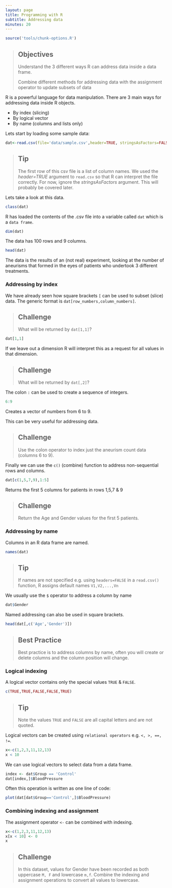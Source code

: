 ```yaml
---
layout: page
title: Programming with R
subtitle: Addressing data
minutes: 20
---
```



```r
source('tools/chunk-options.R')
```

> ## Objectives {.objectives}
>
> Understand the 3 different ways R can address data inside a data frame.
>
> Combine different methods for addressing data with the assignment operator to update subsets of data

R is a powerful language for data manipulation. There are 3 main ways for addressing data inside R objects.

* By index (slicing)
* By logical vector
* By name (columns and lists only)

Lets start by loading some sample data:

```r
dat<-read.csv(file='data/sample.csv',header=TRUE, stringsAsFactors=FALSE)
```

> ## Tip {.callout} 
>
> The first row of this csv file is a list of column names. We used the *header=TRUE* argument to `read.csv` so that R can interpret the file correctly.
> For now, ignore the *stringsAsFactors* argument. This will probably be covered later.

Lets take a look at this data.

```r
class(dat)
```

R has loaded the contents of the .csv file into a variable called `dat` which is a `data frame`.

```r
dim(dat)
```

The data has 100 rows and 9 columns.

```r
head(dat)
```

The data is the results of an (not real) experiment, looking at the number of aneurisms that formed in the eyes of patients who undertook 3 different treatments.

### Addressing by index

We have already seen how square brackets `[` can be used to subset (slice) data. The generic format is `dat[row_numbers,column_numbers]`.

> ## Challenge {.challenge}
>
> What will be returned by `dat[1,1]`?

```r
dat[1,1]
```

If we leave out a dimension R will interpret this as a request for all values in that dimension.

> ## Challenge {.challenge}
>
> What will be returned by `dat[,2]`?

The colon `:` can be used to create a sequence of integers.

```r
6:9
```

Creates a vector of numbers from 6 to 9.

This can be very useful for addressing data. 

> ## Challenge {.challenge}
> Use the colon operator to index just the aneurism count data (columns 6 to 9).

Finally we can use the `c()` (combine) function to address non-sequential rows and columns.

```r
dat[c(1,5,7,9),1:5]
```

Returns the first 5 columns for patients in rows 1,5,7 & 9

> ## Challenge {.challenge}
> Return the Age and Gender values for the first 5 patients.

### Addressing by name
Columns in an R data frame are named.

```r
names(dat)
```

> ## Tip {.callout} 
>
> If names are not specified e.g. using `headers=FALSE` in a `read.csv()` function, R assigns default names `V1,V2,...,Vn`

We usually use the `$` operator to address a column by name

```r
dat$Gender
```

Named addressing can also be used in square brackets.
```r
head(dat[,c('Age','Gender')])
```

> ## Best Practice {.callout} 
>
> Best practice is to address columns by name, often you will create or delete columns and the column position will change.


### Logical indexing

A logical vector contains only the special values `TRUE` & `FALSE`.

```r
c(TRUE,TRUE,FALSE,FALSE,TRUE)
```
> ## Tip {.callout} 
>
> Note the values `TRUE` and `FALSE` are all capital letters and are not quoted.

Logical vectors can be created using `relational operators` e.g. `<, >, ==, !=`.

```r
x<-c(1,2,3,11,12,13)
x < 10
```

We can use logical vectors to select data from a data frame.

```r
index <- dat$Group == 'Control'
dat[index,]$BloodPressure
```

Often this operation is written as one line of code:

```r
plot(dat[dat$Group=='Control',]$BloodPressure)
```

### Combining indexing and assignment

The assignment operator `<-` can be combined with indexing.

```r
x<-c(1,2,3,11,12,13)
x[x < 10] <- 0
x
```

> ## Challenge {.challenge}
> In this dataset, values for Gender have been recorded as both uppercase `M, F` and lowercase `m,f`. 
> Combine the indexing and assignment operations to convert all values to lowercase.
